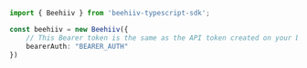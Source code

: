 ```typescript index.ts
import { Beehiiv } from 'beehiiv-typescript-sdk';

const beehiiv = new Beehiiv({
    // This Bearer token is the same as the API token created on your beehiiv account.
    bearerAuth: "BEARER_AUTH"
})
```